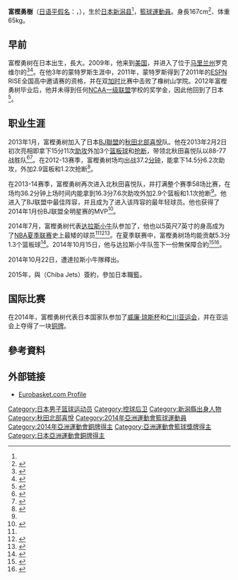 {{CJK-New-Char}}
{{noteTA|G1=NBA
}}
{{Infobox basketball biography
| name         = 富樫勇樹<br>Yuki Togashi
| image        = Togashi yuki.jpg
| number       = 2
| position     = [[控球後衛|控球後衛]]
| height_ft    = 5
| height_in    = 6
| weight_lb    = 143
| weight_kg    = 65
| league       = [[B聯賽|B聯賽]]
| team         = 千葉噴射機
| birth_date   = {{birth date and age|df=yes|1993|7|30}}
| birth_place  = {{JPN}}[[新潟县|新潟县]][[新發田市|新發田市]]<ref name="nh1633" /> 
| nationality  = {{JPN}}
| high_school  = {{link-en|蒙特罗斯基督学院|Montrose Christian School}}<br>（{{USA}}[[马里兰州|马里兰州]]罗克维尔）
| college      = 
| draft_year   = 2014 
| draft_round  = 
| draft_pick   = 
| draft_team   = 
| career_start = 2013
| years1       = 2013–2014
| team1        = [[秋田北部喜悅|秋田北部喜悅]]
| years2       = 2014–2015
| team2        = [[德克薩斯傳奇|德克薩斯傳奇]]
| years3       = 2015–
| team3        = {{link-ja|千葉噴射機|千葉ジェッツ}}

| highlights   = 
* BJ联盟最佳阵容 (2014)
* BJ联盟全明星赛MVP (2014)
| letter       = 
| bbr          = 
| medaltemplates = 
{{MedalSport | 男子 [[篮球|篮球]]}}
{{MedalCountry|{{JAP}}}}
{{MedalCompetition|[[亚运会|亚运会]]}}
{{MedalBronze|[[篮球|篮球]] | [[日本国家篮球队|日本国家篮球队]]}}
}}
'''富樫勇樹'''（[[日语|日语]][[平假名|平假名]]：{{lang|ja|とがし ゆうき}}，{{bd|1993年|7月30日}}），生於[[日本|日本]][[新潟县|新潟县]]<ref name="nh1633" />，[[籃球|籃球]][[運動員|運動員]]。身長167cm<ref name="nh1633">{{Cite press release|title=新入団選手「契約基本合意」のお知らせ|publisher=秋田ノーザンハピネッツ|date=2012-12-26|url=http://www.plus-blog.sportsnavi.com/akitapro/article/1633|accessdate=2013-01-31|deadurl=yes|archiveurl=https://web.archive.org/web/20130118092553/http://www.plus-blog.sportsnavi.com/akitapro/article/1633|archivedate=2013-01-18|df=}}</ref>、体重65kg。

==早前==
富樫勇树在日本出生，長大。2009年，他来到[[美国|美国]]，并进入了位于[[马里兰州|马里兰州]]罗克维尔的{{link-en|蒙特罗斯基督学院|Montrose Christian School}}<ref name=Togashi_debuts>{{cite web|last1=Odeven|first1=Ed|title=Togashi debuts for Mavericks in Summer League loss to Knicks|url=http://www.japantimes.co.jp/sports/2014/07/13/basketball/nba/togashi-debuts-mavericks-summer-league-loss-knicks/|work=JapanTimes.co.jp|publisher=The Japan Times Ltd.|date=13 July 2014|accessdate=18 July 2014|archive-date=2018-07-08|archive-url=https://web.archive.org/web/20180708074312/https://www.japantimes.co.jp/sports/2014/07/13/basketball/nba/togashi-debuts-mavericks-summer-league-loss-knicks/|dead-url=no}}</ref><ref name=SB_Nation>{{cite web|last1=Cato|first1=Tim|title=Who is Yuki Togashi? Meet the NBA Summer League's fan favorite|url=http://www.sbnation.com/nba/2014/7/18/5910939/yuki-togashi-japanese-point-guard-dallas-mavericks-summer-league|work=SBNation.com|publisher=Vox Media, Inc.|accessdate=18 July 2014|date=18 July 2014|archive-date=2019-12-23|archive-url=https://web.archive.org/web/20191223014954/https://www.sbnation.com/nba/2014/7/18/5910939/yuki-togashi-japanese-point-guard-dallas-mavericks-summer-league|dead-url=no}}</ref>。在他3年的蒙特罗斯生涯中，2011年，蒙特罗斯得到了2011年的[[ESPN|ESPN]] RISE全国高中邀请赛的资格，并在双[[加时赛|加时]]比赛中击败了橡树山学院。2012年富樫勇树毕业后，他并未得到任何[[NCAA|NCAA一级联盟]]学校的奖学金，因此他回到了日本<ref>{{cite web|last1=Simms|first1=Brandy|title=NBA summer league features Montrose Christian alum|url=http://www.thesentinel.com/mont/index.php?option=com_k2&view=item&id=753|work=TheSentinel.com|publisher=Montgomery Sentinel Publishing, Inc.|accessdate=24 July 2014|date=24 July 2014|archive-date=2018-05-24|archive-url=https://web.archive.org/web/20180524151212/http://www.thesentinel.com/mont/index.php?option=com_k2&view=item&id=753|dead-url=yes}}</ref>。

==职业生涯==
2013年1月，富樫勇树加入了日本[[BJ聯盟|BJ聯盟]]的[[秋田北部喜悅|秋田北部喜悅]]队。他在2013年2月2日初次亮相即拿下15分11次[[助攻|助攻]]外加3个[[篮板球|篮板球]]和[[抢断|抢断]]，带领北秋田喜悦队以88-77战胜{{link-ja|富山松鸡|富山グラウジーズ}}队<ref>{{cite web|last1=Odeven|first1=Ed|title=Togashi shines in Northern Happinets debut|url=http://www.japantimes.co.jp/sports/2013/02/03/basketball/bj-league/togashi-shines-in-northern-happinets-debut/|work=JapanTimes.co.jp|publisher=The Japan Times Ltd.|date=3 February 2013|accessdate=18 July 2014|archive-date=2019-01-07|archive-url=https://web.archive.org/web/20190107184416/https://www.japantimes.co.jp/sports/2013/02/03/basketball/bj-league/togashi-shines-in-northern-happinets-debut/|dead-url=no}}</ref><ref>{{cite web|last1=Odeven|first1=Ed|title=Akita rookie Togashi shows talent, promise right away|url=http://www.japantimes.co.jp/sports/2013/02/15/basketball/bj-league/akita-rookie-togashi-shows-talent-promise-right-away/|work=JapanTimes.co.jp|publisher=The Japan Times Ltd.|date=15 February 2013|accessdate=18 July 2014|archive-date=2019-01-07|archive-url=https://web.archive.org/web/20190107184600/https://www.japantimes.co.jp/sports/2013/02/15/basketball/bj-league/akita-rookie-togashi-shows-talent-promise-right-away/|dead-url=no}}</ref>。在2012-13赛季，富樫勇树场均出战37.2[[分钟|分钟]]，能拿下14.5分6.2次助攻，外加2.9篮板和1.2次抢断<ref>{{Cite web|url=http://sportsnavi.yahoo.co.jp/sports/basket/all/2013/columndtl/201304300007-spnavi|title=bjリーグ発NBA 若き2人の挑戦 富樫勇樹と並里成が抱く日本での葛藤|date=2013-05-01|author=柴田愛子|publisher=Sportsnavi|accessdate=2014-06-01|archive-date=2014-10-22|archive-url=https://web.archive.org/web/20141022054139/http://sportsnavi.yahoo.co.jp/sports/basket/all/2013/columndtl/201304300007-spnavi|dead-url=yes}}</ref>。

在2013-14赛季，富樫勇树再次进入北秋田喜悦队，并打满整个赛季58场比赛，在场均36.2分钟上场时间内能拿到16.3分7.6次助攻外加2.9个篮板和1.1次抢断<ref name=yoridlkagawa />。他进入了BJ联盟中最佳阵容，并且成为了进入该阵容的最年轻球员。他也获得了2014年1月份BJ联盟全明星赛的MVP<ref name=Togashi_invited>{{cite web|last1=Odeven|first1=Ed|title=Togashi invited to Mavericks tryout camp|url=http://www.japantimes.co.jp/sports/2014/07/02/basketball/nba/togashi-invited-mavericks-mini-camp/|work=JapanTimes.co.jp|publisher=The Japan Times Ltd.|accessdate=18 July 2014|date=2 July 2014|archive-date=2019-01-08|archive-url=https://web.archive.org/web/20190108025702/https://www.japantimes.co.jp/sports/2014/07/02/basketball/nba/togashi-invited-mavericks-mini-camp/|dead-url=no}}</ref>。

2014年7月，富樫勇树代表[[达拉斯小牛|达拉斯小牛]]队参加了{{link-en|2014年NBA夏季联赛|2014 NBA Summer League}}，他也以5英尺7英寸的身高成为了[[NBA夏季联赛|NBA夏季联赛]]史上最矮的球员<ref name=SB_Nation /><ref name=Bleacher_Report>{{cite web|last1=Carson|first1=Dan|title=5'7” Japanese PG Yuki Togashi Is Taking over the NBA Summer League|url=http://bleacherreport.com/articles/2133431-57-japanese-pg-yuki-togashi-is-taking-over-the-nba-summer-league|work=BleacherReport.com|publisher=Turner Broadcasting System, Inc.|date=17 July 2014|accessdate=18 July 2014|archive-date=2014-07-20|archive-url=https://web.archive.org/web/20140720005606/http://bleacherreport.com/articles/2133431-57-japanese-pg-yuki-togashi-is-taking-over-the-nba-summer-league|dead-url=no}}</ref><ref>{{Cite news|url=http://www.nikkansports.com/sports/news/p-sp-tp4-20140601-1310537.html|title=bj秋田の富樫がNBA挑戦表明|publisher=日刊スポーツ|date=2014-06-01|accessdate=2014-07-02|archive-date=2016-03-04|archive-url=https://web.archive.org/web/20160304112106/http://www.nikkansports.com/sports/news/p-sp-tp4-20140601-1310537.html|dead-url=no}}</ref>。在夏季联赛中，富樫勇树场均能贡献5.3分1.3个篮板球<ref>{{cite web|title=2014 Summer League Player Profile|url=http://www.nba.com/summerleague/2014/players/sl_yuki_togashi/|work=NBA|publisher=nba.com|date=2014-07-17|accessdate=2014-10-17|archive-url=https://web.archive.org/web/20141021220158/http://www.nba.com/summerleague/2014/players/sl_yuki_togashi/|archive-date=2014-10-21|dead-url=yes}}</ref>。2014年10月15日，他与达拉斯小牛队签下一份無保障合約<ref name=yoridlkagawa>{{Cite web|url=http://voice.hupu.com/nba/1794130.html|title=小牛签下日本控卫富坚勇树|author=InsideHoops|publisher=[[虎扑体育|虎扑体育]]|date=2014-10-16|access-date=2014-10-17|archive-date=2016-03-04|archive-url=https://web.archive.org/web/20160304195530/http://voice.hupu.com/nba/1794130.html|dead-url=no}}</ref><ref>{{cite web|title=DALLAS MAVERICKS HAVE SIGNED FREE AGENT GUARD YUKI TOGASHI|url=http://www.mavs.com/dallas-mavericks-signed-free-agent-guard-yuki-togashi/|work=NBA.com|publisher=Turner Sports Interactive, Inc.|date=15 October 2014|accessdate=15 October 2014|archive-url=https://web.archive.org/web/20141020081120/http://www.mavs.com/dallas-mavericks-signed-free-agent-guard-yuki-togashi/|archive-date=2014-10-20|dead-url=yes}}</ref>。

2014年10月22日，遭達拉斯小牛隊釋出。

2015年，與{{link-ja|千葉噴射機|千葉ジェッツ}}（Chiba Jets）簽約，參加日本職籃。

==国际比赛==
在2014年，富樫勇树代表日本国家队参加了[[威廉·瓊斯盃國際籃球邀請賽|威廉·琼斯杯]]和[[2014年仁川亚运会|仁川亚运会]]，并在亚运会上夺得了一块[[铜牌|铜牌]]。

==參考資料==
{{reflist}}

==外部链接==
*[http://basketball.usbasket.com/player/Yuki_Togashi/170937 Eurobasket.com Profile] {{Wayback|url=http://basketball.usbasket.com/player/Yuki_Togashi/170937 |date=20161018211025 }}

{{Authority control}}
{{DEFAULTSORT:Togashi Yuki}}
[[Category:日本男子篮球运动员|Category:日本男子篮球运动员]]
[[Category:控球后卫|Category:控球后卫]]
[[Category:新潟縣出身人物|Category:新潟縣出身人物]]
[[Category:秋田北部喜悅|Category:秋田北部喜悅]]
[[Category:2014年亞洲運動會籃球運動員|Category:2014年亞洲運動會籃球運動員]]
[[Category:2014年亞洲運動會銅牌得主|Category:2014年亞洲運動會銅牌得主]]
[[Category:亞洲運動會籃球獎牌得主|Category:亞洲運動會籃球獎牌得主]]
[[Category:日本亞洲運動會銅牌得主|Category:日本亞洲運動會銅牌得主]]
